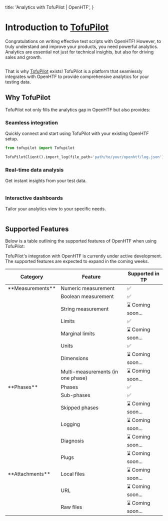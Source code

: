   title: 'Analytics with TofuPilot | OpenHTF',
}

# Introduction to [TofuPilot](https://tofupilot.com)

Congratulations on writing effective test scripts with OpenHTF! However, to truly understand and improve your products, you need powerful analytics. Analytics are essential not just for technical insights, but also for driving sales and growth.

<Image srcLight="/hero-light.png" srcDark="/hero-dark.png" />

That is why [TofuPilot](https://tofupilot.com) exists! TofuPilot is a platform that seamlessly integrates with OpenHTF to provide comprehensive analytics for your testing data.

## Why TofuPilot

TofuPilot not only fills the analytics gap in OpenHTF but also provides:

### Seamless integration

Quickly connect and start using TofuPilot with your existing OpenHTF setup.

```python
from tofupilot import Tofupilot

TofuPilotClient().import_log(file_path='path/to/your/openhtf/log.json')
```

### Real-time data analysis

Get instant insights from your test data.

<Image srcLight="/fpy-light.png" srcDark="/fpy-dark.png" />

### Interactive dashboards

Tailor your analytics view to your specific needs.

<Image srcLight="/cpk-light.png" srcDark="/cpk-dark.png" />

## Supported Features

Below is a table outlining the supported features of OpenHTF when using TofuPilot:

<Note>
  TofuPilot's integration with OpenHTF is currently under active development.
  The supported features are expected to expand in the coming weeks.
</Note>

<table>
  <thead>
    <tr>
      <th>Category</th>
      <th>Feature</th>
      <th>Supported in TP</th>
    </tr>
  </thead>
  <tbody>
    <tr>
      <td>**Measurements**</td>
      <td>Numeric measurement</td>
      <td>✅</td>
    </tr>
    <tr>
      <td />
      <td>Boolean measurement</td>
      <td>✅</td>
    </tr>
    <tr>
      <td />
      <td>String measurement</td>
      <td>⌛ Coming soon...</td>
    </tr>
    <tr>
      <td />
      <td>Limits</td>
      <td>✅</td>
    </tr>
    <tr>
      <td />
      <td>Marginal limits</td>
      <td>⌛ Coming soon...</td>
    </tr>
    <tr>
      <td />
      <td>Units</td>
      <td>✅</td>
    </tr>
    <tr>
      <td />
      <td>Dimensions</td>
      <td>⌛ Coming soon...</td>
    </tr>
    <tr>
      <td />
      <td>Multi-measurements (in one phase)</td>
      <td>⌛ Coming soon...</td>
    </tr>
    <tr>
      <td>**Phases**</td>
      <td>Phases</td>
      <td>✅</td>
    </tr>
    <tr>
      <td />
      <td>Sub-phases</td>
      <td>✅</td>
    </tr>
    <tr>
      <td />
      <td>Skipped phases</td>
      <td>⌛ Coming soon...</td>
    </tr>
    <tr>
      <td />
      <td>Logging</td>
      <td>⌛ Coming soon...</td>
    </tr>
    <tr>
      <td />
      <td>Diagnosis</td>
      <td>⌛ Coming soon...</td>
    </tr>
    <tr>
      <td />
      <td>Plugs</td>
      <td>⌛ Coming soon...</td>
    </tr>
    <tr>
      <td>**Attachments**</td>
      <td>Local files</td>
      <td>⌛ Coming soon...</td>
    </tr>
    <tr>
      <td />
      <td>URL</td>
      <td>⌛ Coming soon...</td>
    </tr>
    <tr>
      <td />
      <td>Raw files</td>
      <td>⌛ Coming soon...</td>
    </tr>
  </tbody>
</table>

